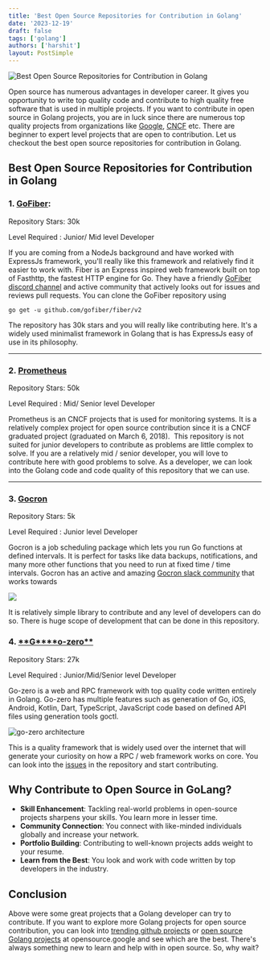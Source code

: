 ```yaml
---
title: 'Best Open Source Repositories for Contribution in Golang'
date: '2023-12-19'
draft: false
tags: ['golang']
authors: ['harshit']
layout: PostSimple
---
```


![Best Open Source Repositories for Contribution in Golang](/static/images/blog/learn-golang.png)

Open source has numerous advantages in developer career. It gives you opportunity to write top quality code and contribute to high quality free software that is used in multiple projects. If you want to contribute in open source in Golang projects, you are in luck since there are numerous top quality projects from organizations like [Google](https://github.com/google), [CNCF](https://github.com/cncf) etc. There are beginner to expert level projects that are open to contribution. Let us checkout the best open source repositories for contribution in Golang.

## **Best Open Source Repositories for Contribution in Golang**

### 1\. [**GoFiber**](https://github.com/gofiber/fiber):

Repository Stars: 30k

Level Required : Junior/ Mid level Developer

If you are coming from a NodeJs background and have worked with ExpressJs framework, you'll really like this framework and relatively find it easier to work with. Fiber is an Express inspired web framework built on top of Fasthttp, the fastest HTTP engine for Go. They have a friendly [GoFiber discord channel](https://gofiber.io/discord) and active community that actively looks out for issues and reviews pull requests. You can clone the GoFiber repository using

```
go get -u github.com/gofiber/fiber/v2
```

The repository has 30k stars and you will really like contributing here. It's a widely used minimalist framework in Golang that is has ExpressJs easy of use in its philosophy.

---

### 2\. **[Prometheus](https://github.com/prometheus/prometheus)**

Repository Stars: 50k

Level Required : Mid/ Senior level Developer

Prometheus is an CNCF projects that is used for monitoring systems. It is a relatively complex project for open source contribution since it is a CNCF graduated project (graduated on March 6, 2018).  This repository is not suited for junior developers to contribute as problems are little complex to solve. If you are a relatively mid / senior developer, you will love to contribute here with good problems to solve. As a developer, we can look into the Golang code and code quality of this repository that we can use.

---

### 3\. **[Gocron](https://github.com/go-co-op/gocron)**

Repository Stars: 5k

Level Required : Junior level Developer

Gocron is a job scheduling package which lets you run Go functions at defined intervals. It is perfect for tasks like data backups, notifications, and many more other functions that you need to run at fixed time / time intervals. Gocron has an active and amazing [Gocron slack community](https://gophers.slack.com/archives/CQ7T0T1FW) that works towards

![](/static/images/blog/gocron-downloads-300x200.png)

It is relatively simple library to contribute and any level of developers can do so. There is huge scope of development that can be done in this repository.

### 4\. [**G\*\***o-zero\*\*](https://github.com/zeromicro/go-zero)

Repository Stars: 27k

Level Required : Junior/Mid/Senior level Developer

Go-zero is a web and RPC framework with top quality code written entirely in Golang. Go-zero has multiple features such as generation of Go, iOS, Android, Kotlin, Dart, TypeScript, JavaScript code based on defined API files using generation tools goctl.

![go-zero architecture](/static/images/blog/go-zero_architecture-300x93.png)

This is a quality framework that is widely used over the internet that will generate your curiosity on how a RPC / web framework works on core. You can look into the [issues](https://github.com/zeromicro/go-zero/issues) in the repository and start contributing.

## **Why Contribute to Open Source in GoLang?**

- **Skill Enhancement**: Tackling real-world problems in open-source projects sharpens your skills. You learn more in lesser time.
- **Community Connection**: You connect with like-minded individuals globally and increase your network.
- **Portfolio Building**: Contributing to well-known projects adds weight to your resume.
- **Learn from the Best**: You look and work with code written by top developers in the industry.

## **Conclusion**

Above were some great projects that a Golang developer can try to contribute. If you want to explore more Golang projects for open source contribution, you can look into [trending github projects](https://github.com/trending/go) or [open source Golang projects](https://opensource.google/projects/go) at opensource.google and see which are the best. There's always something new to learn and help with in open source. So, why wait?

